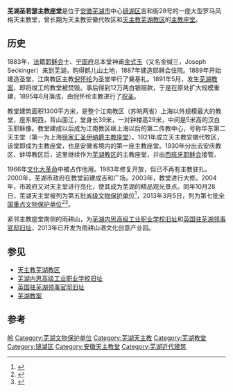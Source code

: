 {{文物保护单位
| 级别 = 全国
| 图片 = [[File:Saint_Joseph_Cathedral_in_Wuhu_10_2021-05.jpg|220px]]<br><small>芜湖圣若瑟主教座堂西面，2021年5月</small>
| 名称 = 芜湖天主堂
| 编号 = 7-1737
| 分类 = 近现代重要史迹及代表性建筑
| 时代 = 清至民国
| 所在 = [[芜湖市|芜湖市]][[镜湖区|镜湖区]]
| 登录 = 2013年3月
}}
'''芜湖圣若瑟主教座堂'''是位于[[安徽|安徽]][[芜湖市|芜湖市]]中心[[镜湖区|镜湖区]]吉和街28号的一座大型罗马风格天主教堂，曾长期为天主教安徽代牧区和[[天主教芜湖教区|天主教芜湖教区]]的[[主教座堂|主教座堂]]。

== 历史 ==
1883年，[[法国|法]]籍[[耶稣会|耶稣会]]士、[[宁国府_(安徽省)|宁国府]]总本堂神甫[[金式玉|金式玉]]（又名金缄三，Joseph Seckinger）来到芜湖，购得鹤儿山土地，1887年建造耶稣会住院。1889年开始建造圣堂，江南教区主教[[倪怀纶|倪怀纶]]为圣堂举行了奠基礼。1891年5月，发生[[芜湖教案|芜湖教案]]，即将竣工的教堂被焚毁。事后得到12万两白银赔款，于是在原处扩大规模重建，1895年6月落成，由倪怀纶主教进行了[[祝圣|祝圣]]。

教堂建筑面积1300平方米，是整个江南教区（苏皖两省）上海以外规模最大的教堂，座东朝西，背山面江，堂身长39米，一对钟楼高29米，中间是5米高的汉白玉耶稣像。教堂建成以后成为江南教区继上海以后的第二传教中心，号称华东第二天主堂（第一为上海[[徐家汇圣伊纳爵主教座堂|徐家汇圣伊纳爵主教座堂]]）。1921年成立天主教安徽代牧区，该堂即成为主教座堂，也是安徽省境内的第一座主教座堂。1930年分出去安庆教区、蚌埠教区后，这里继续作为[[芜湖教区|芜湖教区]]的主教座堂，并由[[西班牙|西班牙]][[耶稣会|耶稣会]]接管。

1966年[[文化大革命|文化大革命]]中被占作他用。1983年修复开放，但已不再有主教驻扎。2000年，芜湖市政府在教堂前建成吉和广场。2003年，教堂进行大修。2004年，市政府又对天主堂进行亮化，使其成为芜湖的精品观光景点。同年10月28日，芜湖天主堂被列为第五批[[安徽省文物保护单位|省级文物保护单位]]<ref>{{cite web| language =| publisher =中国安徽（安徽省人民政府网站）| title =安徽省人民政府关于公布第五批省级文物保护单位和与现有省级文物保护单位合并项目的通知 皖政〔2004〕82号| url =http://www.ah.gov.cn/zfgb/gbcontent.asp?id=3442| author =安徽省人民政府| date =2004年10月28日| accessdate =2009-10-26| deadurl =yes| archiveurl =https://web.archive.org/web/20060517203941/http://www.ah.gov.cn/zfgb/gbcontent.asp?id=3442| archivedate =2006年5月17日}}</ref>，2013年3月5日，列为第七批[[全国重点文物保护单位|全国重点文物保护单位]]<ref name="batch7">{{cite web |url=http://www.ncha.gov.cn/Portals/0/download/dqpqgzdwwbhdw.pdf |title=第七批全国重点文物保护单位名单 |date=2013-03-05 |publisher=国务院 |accessdate=2013-10-31 |archive-url=https://web.archive.org/web/20141102171354/http://www.sach.gov.cn/Portals/0/download/dqpqgzdwwbhdw.pdf |archive-date=2014-11-02 |dead-url=yes }}</ref><ref name="batch70">{{cite web|title=国务院关于核定并公布第七批全国重点文物保护单位的通知|url=http://www.gov.cn/guoqing/2014-07/21/content_2721176.htm|accessdate=2020-01-28|author=|date=2013-03-05|format=|publisher=中华人民共和国国务院|language=|archiveurl=https://web.archive.org/web/20200204120009/http://www.gov.cn/guoqing/2014-07/21/content_2721176.htm|archivedate=2020-02-04|deadurl=no}}</ref>。

紧邻主教座堂南侧的雨耕山，为[[芜湖内思高级工业职业学校旧址|芜湖内思高级工业职业学校旧址]]和[[英国驻芜湖领事官邸旧址|英国驻芜湖领事官邸旧址]]，2013年已开发为雨耕山酒文化创意产业园。

==参见==
*[[天主教芜湖教区|天主教芜湖教区]]
*[[芜湖内思高级工业职业学校旧址|芜湖内思高级工业职业学校旧址]]
*[[英国驻芜湖领事官邸旧址|英国驻芜湖领事官邸旧址]]
*[[芜湖教案|芜湖教案]]

==参考==
{{reflist}}
{{DEFAULTSORT:W}}
{{安徽全国重点文物保护单位}}
[[Category:中国天主教主教座堂|皖]]
[[Category:芜湖文物保护单位|Category:芜湖文物保护单位]]
[[Category:芜湖天主教|Category:芜湖天主教]]
[[Category:芜湖教堂|Category:芜湖教堂]]
[[Category:镜湖区|Category:镜湖区]]
[[Category:安徽天主教堂|Category:安徽天主教堂]]
[[Category:芜湖近代建筑|Category:芜湖近代建筑]]